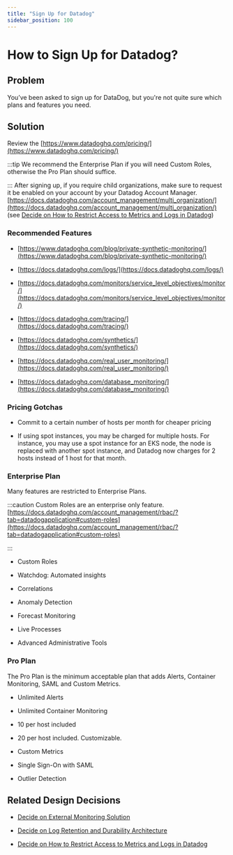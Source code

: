 ```yaml
---
title: "Sign Up for Datadog"
sidebar_position: 100
---
```


# How to Sign Up for Datadog?

## Problem
You’ve been asked to sign up for DataDog, but you're not quite sure which plans and features you need.

## Solution
Review the [https://www.datadoghq.com/pricing/](https://www.datadoghq.com/pricing/)

:::tip
We recommend the Enterprise Plan if you will need Custom Roles, otherwise the Pro Plan should suffice.

:::
After signing up, if you require child organizations, make sure to request it be enabled on your account by your Datadog Account Manager.
[https://docs.datadoghq.com/account_management/multi_organization/](https://docs.datadoghq.com/account_management/multi_organization/)  (see [Decide on How to Restrict Access to Metrics and Logs in Datadog](/reference-architecture/fundamentals/design-decisions/foundational-monitoring-platform/decide-on-how-to-restrict-access-to-metrics-and-logs-in-datadog))

### Recommended Features
- [https://www.datadoghq.com/blog/private-synthetic-monitoring/](https://www.datadoghq.com/blog/private-synthetic-monitoring/)

- [https://docs.datadoghq.com/logs/](https://docs.datadoghq.com/logs/)

- [https://docs.datadoghq.com/monitors/service_level_objectives/monitor/](https://docs.datadoghq.com/monitors/service_level_objectives/monitor/)

- [https://docs.datadoghq.com/tracing/](https://docs.datadoghq.com/tracing/)

- [https://docs.datadoghq.com/synthetics/](https://docs.datadoghq.com/synthetics/)

- [https://docs.datadoghq.com/real_user_monitoring/](https://docs.datadoghq.com/real_user_monitoring/)

- [https://docs.datadoghq.com/database_monitoring/](https://docs.datadoghq.com/database_monitoring/)

### Pricing Gotchas
- Commit to a certain number of hosts per month for cheaper pricing

- If using spot instances, you may be charged for multiple hosts. For instance, you may use a spot instance for an EKS node, the node is replaced with another spot instance, and Datadog now charges for 2 hosts instead of 1 host for that month.

### Enterprise Plan
Many features are restricted to Enterprise Plans.

:::caution
Custom Roles are an enterprise only feature. [https://docs.datadoghq.com/account_management/rbac/?tab=datadogapplication#custom-roles](https://docs.datadoghq.com/account_management/rbac/?tab=datadogapplication#custom-roles)

:::
- Custom Roles

- Watchdog: Automated insights

- Correlations

- Anomaly Detection

- Forecast Monitoring

- Live Processes

- Advanced Administrative Tools

### Pro Plan
The Pro Plan is the minimum acceptable plan that adds Alerts, Container Monitoring, SAML and Custom Metrics.

- Unlimited Alerts

- Unlimited Container Monitoring

- 10 per host included

- 20 per host included. Customizable.

- Custom Metrics

- Single Sign-On with SAML

- Outlier Detection

## Related Design Decisions
- [Decide on External Monitoring Solution](/reference-architecture/fundamentals/design-decisions/foundational-monitoring-platform/decide-on-external-monitoring-solution)

- [Decide on Log Retention and Durability Architecture](/reference-architecture/fundamentals/design-decisions/foundational-benchmark-compliance/decide-on-log-retention-and-durability-architecture)

- [Decide on How to Restrict Access to Metrics and Logs in Datadog](/reference-architecture/fundamentals/design-decisions/foundational-monitoring-platform/decide-on-how-to-restrict-access-to-metrics-and-logs-in-datadog)


